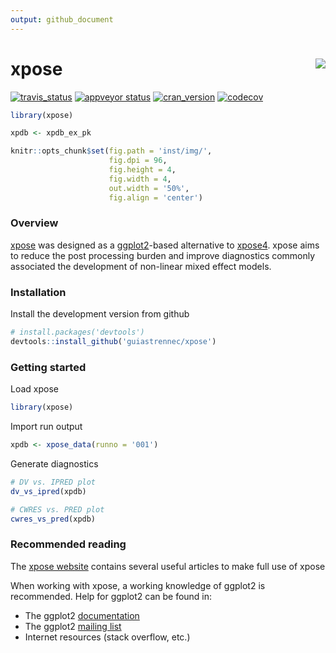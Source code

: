 ```yaml
---
output: github_document
---
```


# xpose <a href="https://guiastrennec.github.io/xpose/"><img src="logo.png" align="right" /></a>

[![travis_status](https://travis-ci.org/guiastrennec/xpose.svg?branch=master)](https://travis-ci.org/guiastrennec/xpose)
[![appveyor status](https://ci.appveyor.com/api/projects/status/f6k09rf2cfi3vcs2?svg=true)](https://ci.appveyor.com/project/guiastrennec/xpose)
[![cran_version](http://www.r-pkg.org/badges/version/xpose)]()
[![codecov](https://codecov.io/gh/guiastrennec/xpose/branch/master/graph/badge.svg)](https://codecov.io/gh/guiastrennec/xpose)

```r
library(xpose)

xpdb <- xpdb_ex_pk

knitr::opts_chunk$set(fig.path = 'inst/img/', 
                      fig.dpi = 96,
                      fig.height = 4, 
                      fig.width = 4, 
                      out.width = '50%', 
                      fig.align = 'center')
```

### Overview
[xpose](https://guiastrennec.github.io/xpose/) was designed as a [ggplot2](https://github.com/tidyverse/ggplot2)-based alternative to [xpose4](http://xpose.sourceforge.net). xpose aims to reduce the post processing burden and improve diagnostics commonly associated the development of non-linear mixed effect models.


### Installation
Install the development version from github
``` r
# install.packages('devtools')
devtools::install_github('guiastrennec/xpose')
```


### Getting started

Load xpose
``` r
library(xpose)
```

Import run output
``` r
xpdb <- xpose_data(runno = '001')
```

Generate diagnostics
```r
# DV vs. IPRED plot
dv_vs_ipred(xpdb)

# CWRES vs. PRED plot
cwres_vs_pred(xpdb)
```


### Recommended reading
The [xpose website](https://guiastrennec.github.io/xpose/) contains several useful articles to make full use of xpose

When working with xpose, a working knowledge of ggplot2 is recommended. Help for ggplot2 can be found in:

- The ggplot2 [documentation](http://docs.ggplot2.org/current/)
- The ggplot2 [mailing list](https://groups.google.com/forum/?fromgroups#!forum/ggplot2)
- Internet resources (stack overflow, etc.)
